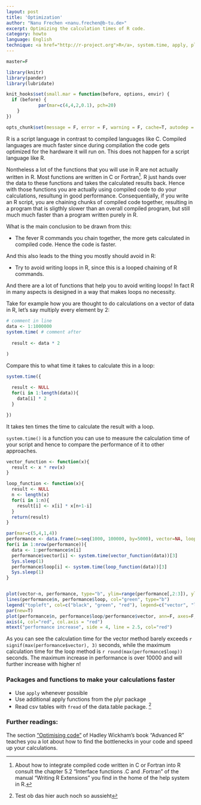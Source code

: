 ```yaml
---
layout: post
title: 'Optimization'
author: "Nanu Frechen <nanu.frechen@b-tu.de>"
excerpt: Optimizing the calculation times of R code.
category: howto
language: English
technique: <a href="http://r-project.org">R</a>, system.time, apply, plyr, fread, data.table
---
```



```r

master=F

library(knitr)
library(pander)
library(lubridate)

knit_hooks$set(small.mar = function(before, options, envir) {
  if (before) {
			par(mar=c(4,4,2,0.1), pch=20)
  	}
})

opts_chunk$set(message = F, error = F, warning = F, cache=T, autodep = T, fig.width = 7, fig.height = 5, dev="svg", small.mar=T)
```

R is a script language in contrast to compiled languages like C. Compiled languages are much faster since during compilation the code gets optimized for the hardware it will run on. This does not happen for a script language like R.

Nontheless a lot of the functions that you will use in R are not actually written in R. Most functions are written in C or Fortran[^1]. R just hands over the data to these functions and takes the calculated results back. Hence with those functions you are actually using compiled code to do your calculations, resultung in good performance. Consequentially, if you write an R script, you are chaining chunks of compiled code together, resulting in a program that is sligthly slower than an overall compiled program, but still much much faster than a program written purely in R.


What is the main conclusion to be drawn from this:

* The fever R commands you chain together, the more gets calculated in compiled code. Hence the code is faster.

And this also leads to the thing you mostly should avoid in R:

* Try to avoid writing loops in R, since this is a looped chaining of R commands.

And there are a lot of functions that help you to avoid writing loops! In fact R in many aspects is designed in a way that makes loops no necessity. 

Take for example how you are thought to do calculations on a vector of data in R, let's say multiply every element by 2:

```r
# comment in line
data <- 1:1000000
system.time( # comment after
  
  result <- data * 2

)
```

Compare this to what time it takes to calculate this in a loop:
```r
system.time({
  
  result <- NULL
  for(i in 1:length(data)){
    data[i] * 2
  }

})
```

It takes ten times the time to calculate the result with a loop.

`system.time()` is a function you can use to measure the calculation time of your script and hence to compare the performance of it to other approaches.

```r
vector_function <- function(x){
  result <- x * rev(x)
}  
```

```r
loop_function <- function(x){
  result <- NULL
  n <- length(x)
  for(i in 1:n){
    result[i] <- x[i] * x[n+1-i]
  }
  return(result)
}
```

```r
par(mar=c(5,4,1,4))
performance <- data.frame(n=seq(1000, 100000, by=5000), vector=NA, loop=NA)
for(i in 1:nrow(performance)){
  data <- 1:performance$n[i]
  performance$vector[i] <- system.time(vector_function(data))[3]
  Sys.sleep(1)
  performance$loop[i] <- system.time(loop_function(data))[3]
  Sys.sleep(1)
}


plot(vector~n, performance, type="b", ylim=range(performance[,2:3]), ylab="calculation time [s]")
lines(performance$n, performance$loop, col="green", type="b")
legend("topleft", col=c("black", "green", "red"), legend=c("vector", "loop", "increase"), title="method of calculation", lty=1, pch=20, bty="n")
par(new=T)
plot(performance$n, performance$loop/performance$vector, ann=F, axes=F, type="b", col="red")
axis(4, col="red", col.axis = "red")
mtext("performance increase", side = 4, line = 2.5, col="red")
```

As you can see the calculation time for the vector method barely exceeds `r signif(max(performance$vector), 3)` seconds, while the maximum calculation time  for the loop method is `r round(max(performance$loop))` seconds. The maximum increase in performance is over 10000 and will further increase with higher n!

### Packages and functions to make your calculations faster

* Use `apply` whenever possible
* Use additional apply functions from the plyr package
* Read csv tables with `fread` of the data.table package.
[^2]

### Further readings:

The section ["Optimising code"](http://adv-r.had.co.nz/Profiling.html) of Hadley Wickham's book "Advanced R" teaches you a lot about how to find the bottlenecks in your code and speed up your calculations.



[^1]: About how to integrate compiled code written in C or Fortran into R consult the chapter 5.2 "Interface functions .C and .Fortran" of the manual "Writing R Extensions" you find in the home of the help system in R.
[^2]: Test ob das hier auch noch so aussieht
